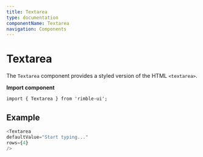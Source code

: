 ```yaml
---
title: Textarea
type: documentation
componentName: Textarea
navigation: Components
---
```


# Textarea

The `Textarea` component provides a styled version of the HTML `<textarea>`.

**Import component**
```lang=jsx
import { Textarea } from 'rimble-ui';
```
## Example
```js is=react-live
<Textarea
defaultValue="Start typing..."
rows={4}
/>
```
